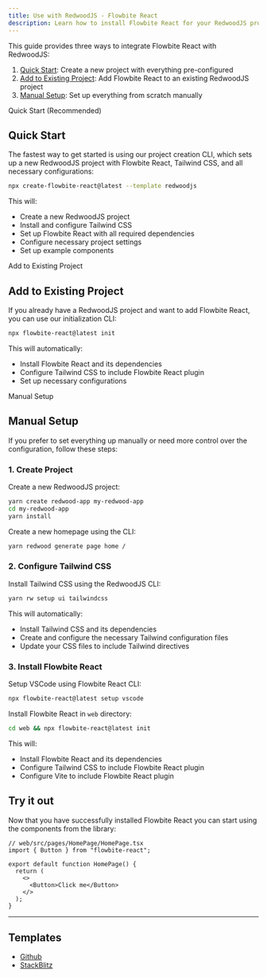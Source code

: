 ```yaml
---
title: Use with RedwoodJS - Flowbite React
description: Learn how to install Flowbite React for your RedwoodJS project and start developing modern full-stack web applications
---
```


This guide provides three ways to integrate Flowbite React with RedwoodJS:

1. [Quick Start](#quick-start): Create a new project with everything pre-configured
2. [Add to Existing Project](#add-to-existing-project): Add Flowbite React to an existing RedwoodJS project
3. [Manual Setup](#manual-setup): Set up everything from scratch manually

<TextDivider>Quick Start (Recommended)</TextDivider>

## Quick Start

The fastest way to get started is using our project creation CLI, which sets up a new RedwoodJS project with Flowbite React, Tailwind CSS, and all necessary configurations:

```bash
npx create-flowbite-react@latest --template redwoodjs
```

This will:

- Create a new RedwoodJS project
- Install and configure Tailwind CSS
- Set up Flowbite React with all required dependencies
- Configure necessary project settings
- Set up example components

<TextDivider>Add to Existing Project</TextDivider>

## Add to Existing Project

If you already have a RedwoodJS project and want to add Flowbite React, you can use our initialization CLI:

```bash
npx flowbite-react@latest init
```

This will automatically:

- Install Flowbite React and its dependencies
- Configure Tailwind CSS to include Flowbite React plugin
- Set up necessary configurations

<TextDivider>Manual Setup</TextDivider>

## Manual Setup

If you prefer to set everything up manually or need more control over the configuration, follow these steps:

### 1. Create Project

Create a new RedwoodJS project:

```bash
yarn create redwood-app my-redwood-app
cd my-redwood-app
yarn install
```

Create a new homepage using the CLI:

```bash
yarn redwood generate page home /
```

### 2. Configure Tailwind CSS

Install Tailwind CSS using the RedwoodJS CLI:

```bash
yarn rw setup ui tailwindcss
```

This will automatically:

- Install Tailwind CSS and its dependencies
- Create and configure the necessary Tailwind configuration files
- Update your CSS files to include Tailwind directives

### 3. Install Flowbite React

Setup VSCode using Flowbite React CLI:

```bash
npx flowbite-react@latest setup vscode
```

Install Flowbite React in `web` directory:

```bash
cd web && npx flowbite-react@latest init
```

This will:

- Install Flowbite React and its dependencies
- Configure Tailwind CSS to include Flowbite React plugin
- Configure Vite to include Flowbite React plugin

## Try it out

Now that you have successfully installed Flowbite React you can start using the components from the library:

```tsx
// web/src/pages/HomePage/HomePage.tsx
import { Button } from "flowbite-react";

export default function HomePage() {
  return (
    <>
      <Button>Click me</Button>
    </>
  );
}
```

<hr />

## Templates

- [Github](https://github.com/themesberg/flowbite-react-template-redwoodjs)
- [StackBlitz](https://stackblitz.com/edit/flowbite-react-template-redwoodjs)
